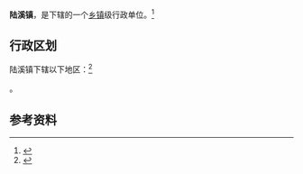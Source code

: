 {{中国乡级行政区|42/12/21/100/000}}

'''陆溪镇'''，是{{PRC admin/fullname|42/12/21/100/000|3}}下辖的一个[[乡镇|乡镇]]级行政单位。<ref>{{PRC admin/ref sgc|{{PRC admin/parent|42/12/21/100/000}}}}</ref>

== 行政区划 ==

陆溪镇下辖以下地区：<ref>{{PRC admin/ref sgc|42/12/21/100/000}}</ref>

{{PRC admin/children|42/12/21/100/000}}。

== 参考资料 ==

{{reflist}}

{{行政区划小作品}}
{{PRC admin/navcat|42/12/21/100/000}}